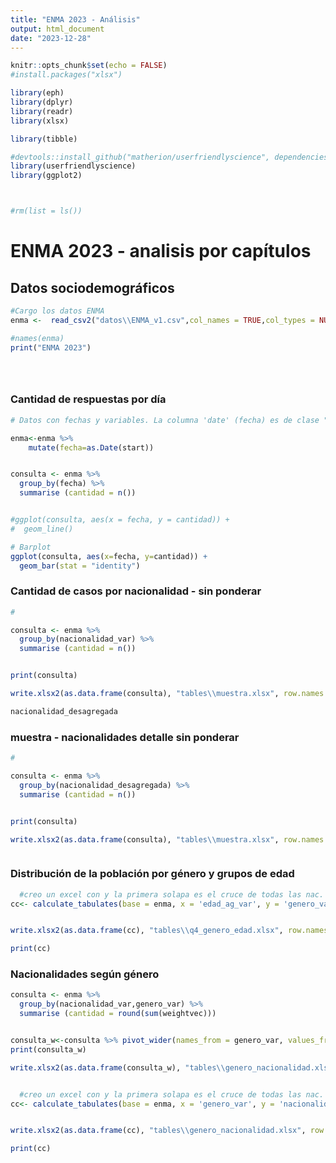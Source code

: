 ```yaml
---
title: "ENMA 2023 - Análisis"
output: html_document
date: "2023-12-28"
---
```


```r
knitr::opts_chunk$set(echo = FALSE)
#install.packages("xlsx")

library(eph)
library(dplyr)
library(readr)
library(xlsx)

library(tibble)

#devtools::install_github("matherion/userfriendlyscience", dependencies=TRUE)
library(userfriendlyscience)
library(ggplot2)



#rm(list = ls())
```

# ENMA 2023 - analisis por capítulos
## Datos sociodemográficos



```r

#Cargo los datos ENMA
enma <-  read_csv2("datos\\ENMA_v1.csv",col_names = TRUE,col_types = NULL)

#names(enma) 
print("ENMA 2023")





```
### Cantidad de respuestas por día

```r
# Datos con fechas y variables. La columna 'date' (fecha) es de clase "Date"

enma<-enma %>%
    mutate(fecha=as.Date(start))


consulta <- enma %>% 
  group_by(fecha) %>% 
  summarise (cantidad = n()) 


#ggplot(consulta, aes(x = fecha, y = cantidad)) +
#  geom_line()

# Barplot
ggplot(consulta, aes(x=fecha, y=cantidad)) + 
  geom_bar(stat = "identity")

```
### Cantidad de casos por nacionalidad - sin ponderar

```r
# 

consulta <- enma %>% 
  group_by(nacionalidad_var) %>% 
  summarise (cantidad = n()) 


print(consulta)

write.xlsx2(as.data.frame(consulta), "tables\\muestra.xlsx", row.names = FALSE, sheetName = "nacionalidad") 

nacionalidad_desagregada

```

### muestra - nacionalidades detalle sin ponderar

```r
# 

consulta <- enma %>% 
  group_by(nacionalidad_desagregada) %>% 
  summarise (cantidad = n()) 


print(consulta)

write.xlsx2(as.data.frame(consulta), "tables\\muestra.xlsx", row.names = FALSE, sheetName = "nacionalidad_det") 



```

### Distribución de la población por género y grupos de edad

```r

  #creo un excel con y la primera solapa es el cruce de todas las nac.
cc<- calculate_tabulates(base = enma, x = 'edad_ag_var', y = 'genero_var', add.percentage ='col', add.totals = 'row',weights = 'weightvec')


write.xlsx2(as.data.frame(cc), "tables\\q4_genero_edad.xlsx", row.names = FALSE, sheetName = "todas")    

print(cc)

```

### Nacionalidades según género

```r


consulta <- enma %>% 
  group_by(nacionalidad_var,genero_var) %>% 
  summarise (cantidad = round(sum(weightvec)))


consulta_w<-consulta %>% pivot_wider(names_from = genero_var, values_from = cantidad)
print(consulta_w)

write.xlsx2(as.data.frame(consulta_w), "tables\\genero_nacionalidad.xlsx", row.names = FALSE, sheetName = "absolutos")  


  #creo un excel con y la primera solapa es el cruce de todas las nac.
cc<- calculate_tabulates(base = enma, x = 'genero_var', y = 'nacionalidad_var', add.percentage ='col', add.totals = 'row',weights = 'weightvec_0')


write.xlsx2(as.data.frame(cc), "tables\\genero_nacionalidad.xlsx", row.names = FALSE, sheetName = "distribucion",append = TRUE)    

print(cc)


```



